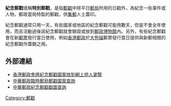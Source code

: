 '''紀念郵戳'''或稱'''特別郵戳'''，是指[[郵戳|郵戳]]中除平日[[郵局|郵局]]所用的日戳外，為紀念一些事件或人物，郵政當局特製的郵戳，供[[集郵|集郵]]人士蓋印。

紀念郵戳通常只用一天，有些國家或地區的紀念郵戳可能用數天，但是不會全年使用，而且活動過後該紀念郵戳就會銷毀或放到[[郵政博物館|郵政博物館]]內。另外，有些紀念郵戳會在新[[郵票|郵票]]發行當日使用，例如[[香港郵政|香港郵政]]於[[大熊貓|大熊貓]]郵票發行當日提供與新郵相關的紀念郵戳作蓋銷之用。

==外部連結==
* [https://web.archive.org/web/20080129120010/http://hongkongpost.com/ 香港郵政會將紀念郵戳圖案放到網上供人瀏覽]
* [http://www.post.gov.tw/post/internet/Philately/index.jsp?ID=507 中華郵政臨時郵局郵戳圖案查詢] {{Wayback|url=http://www.post.gov.tw/post/internet/Philately/index.jsp?ID=507 |date=20141016110410 }}
* [http://www.post.gov.tw/post/internet/Philately/index.jsp?ID=506 中華郵政紀念郵戳戳圖查詢] {{Wayback|url=http://www.post.gov.tw/post/internet/Philately/index.jsp?ID=506 |date=20141230210537 }}
[[Category:郵戳|Category:郵戳]]